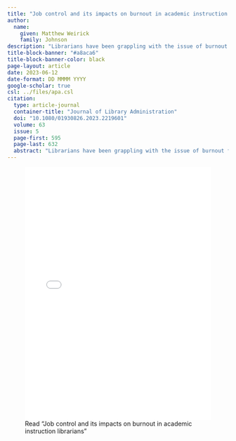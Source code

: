 ```yaml
---
title: "Job control and its impacts on burnout in academic instruction librarians"
author:
  name: 
    given: Matthew Weirick
    family: Johnson
description: "Librarians have been grappling with the issue of burnout for decades, at least. This study uses the Copenhagen Burnout Inventory (CBI) and Job Control Inventory to show how job control impacts burnout. Using the CBI, academic instruction librarians, on average, have high work-related burnout and even higher personal burnout compared to other jobs. However, librarians have low client-related burnout, similar to other “caring” or “helping” professions. The findings point to key factors that impact job control and burnout to help consider ways of mitigating burnout and increasing job control."
title-block-banner: "#a8aca6"
title-block-banner-color: black
page-layout: article
date: 2023-06-12
date-format: DD MMMM YYYY
google-scholar: true
csl: ../files/apa.csl
citation:
  type: article-journal
  container-title: "Journal of Library Administration"
  doi: "10.1080/01930826.2023.2219601"
  volume: 63
  issue: 5
  page-first: 595
  page-last: 632
  abstract: "Librarians have been grappling with the issue of burnout for decades, at least. This study uses the Copenhagen Burnout Inventory (CBI) and Job Control Inventory to show how job control impacts burnout. Using the CBI, academic instruction librarians, on average, have high work-related burnout and even higher personal burnout compared to other jobs. However, librarians have low client-related burnout, similar to other “caring” or “helping” professions. The findings point to key factors that impact job control and burnout to help consider ways of mitigating burnout and increasing job control."
---
```


![Read "Job control and its impacts on burnout in academic instruction librarians"](../papers/control2023.pdf){width=100% height=6in}